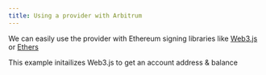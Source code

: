 ```yaml
---
title: Using a provider with Arbitrum
---
```


We can easily use the provider with Ethereum signing libraries like [Web3.js](https://web3js.readthedocs.io/en/v1.7.1/) or
[Ethers](https://docs.ethers.io/v5/)

This example initailizes Web3.js to get an account address & balance
